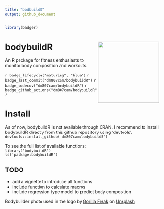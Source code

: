 ```yaml
---
title: "bodbuildR"
output: github_document
---
```


```r
library(badger)
```

# bodybuildR <img src="man/figures/logo.png" align="right"  height="200" />
 An R package for fitness enthusiasts to monitor body composition and workouts.

`r badge_lifecycle("maturing", "blue")`
`r badge_last_commit("dm807cam/bodybuildR")`
`r badge_codecov("dm807cam/bodybuildR")`
`r badge_github_actions("dm807cam/bodybuildR")`

# Install
As of now, bodybuildR is not available through CRAN. 
I recommend to install bodybuildR directly from this github repository using 'devtools'.</br>
```devtools::install_github('dm807cam/bodybuildR')```

To see the full list of available functions:</br>
```library('bodybuildR')```</br>
```ls('package:bodybuildR')```</br>

## TODO
- add a vignette to introduce all functions
- include function to calculate macros
- include regression type model to predict body composition


Bodybuilder photo used in the logo by <a href="https://unsplash.com/@gorillafreak?utm_source=unsplash&utm_medium=referral&utm_content=creditCopyText">Gorilla Freak</a> on <a href="https://unsplash.com/s/photos/bodybuilding?utm_source=unsplash&utm_medium=referral&utm_content=creditCopyText">Unsplash</a>
  

